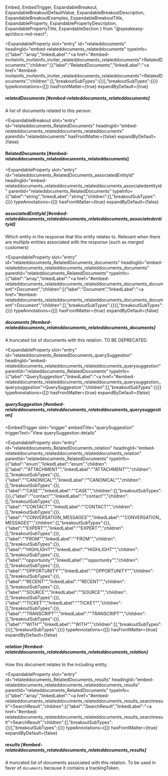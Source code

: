   Embed,
  EmbedTrigger,
  ExpandableBreakout,
  ExpandableBreakoutDefaultValue,
  ExpandableBreakoutDescription,
  ExpandableBreakoutExamples,
  ExpandableBreakoutTitle,
  ExpandableProperty,
  ExpandablePropertyDescription,
  ExpandablePropertyTitle,
  ExpandableSection
} from "@speakeasy-api/docs-md-react";

<ExpandableSection>

<ExpandableProperty
  slot="entry"
  id="relateddocuments"
  headingId="embed-relateddocuments_relateddocuments"
  typeInfo={{"label":"array","linkedLabel":"<a href=\"#embed-inviteinfo_inviteinfo_inviter_relateddocuments_relateddocuments\">RelatedDocuments</a>","children":[{"label":"RelatedDocuments","linkedLabel":"<a href=\"#embed-inviteinfo_inviteinfo_inviter_relateddocuments_relateddocuments\">RelatedDocuments</a>","children":[],"breakoutSubTypes":{}}],"breakoutSubTypes":{}}}
  typeAnnotations={[]}
  hasFrontMatter={true}
  expandByDefault={true}
>

<ExpandablePropertyTitle slot="title">

##### relatedDocuments [#embed-relateddocuments_relateddocuments]

</ExpandablePropertyTitle>

<ExpandablePropertyDescription slot="description">

A list of documents related to this person.

</ExpandablePropertyDescription>

</ExpandableProperty>

<ExpandableBreakout
  slot="entry"
  id="relateddocuments_RelatedDocuments"
  headingId="embed-relateddocuments_relateddocuments_relateddocuments"
  parentId="relateddocuments"
  hasFrontMatter={false}
  expandByDefault={false}
>

<ExpandableBreakoutTitle slot="title">

#### RelatedDocuments [#embed-relateddocuments_relateddocuments_relateddocuments]

</ExpandableBreakoutTitle>

<ExpandableBreakoutDescription slot="description">

</ExpandableBreakoutDescription>

<ExpandableBreakoutExamples slot="examples">

</ExpandableBreakoutExamples>

<ExpandableBreakoutDefaultValue slot="defaultValue">

</ExpandableBreakoutDefaultValue>

</ExpandableBreakout>

<ExpandableProperty
  slot="entry"
  id="relateddocuments_RelatedDocuments_associatedEntityId"
  headingId="embed-relateddocuments_relateddocuments_relateddocuments_associatedentityid"
  parentId="relateddocuments_RelatedDocuments"
  typeInfo={{"label":"string","linkedLabel":"string","children":[],"breakoutSubTypes":{}}}
  typeAnnotations={[]}
  hasFrontMatter={true}
  expandByDefault={false}
>

<ExpandablePropertyTitle slot="title">

##### associatedEntityId [#embed-relateddocuments_relateddocuments_relateddocuments_associatedentityid]

</ExpandablePropertyTitle>

<ExpandablePropertyDescription slot="description">

Which entity in the response that this entity relates to. Relevant when there are multiple entities associated with the response (such as merged customers)

</ExpandablePropertyDescription>

</ExpandableProperty>

<ExpandableProperty
  slot="entry"
  id="relateddocuments_RelatedDocuments_documents"
  headingId="embed-relateddocuments_relateddocuments_relateddocuments_documents"
  parentId="relateddocuments_RelatedDocuments"
  typeInfo={{"label":"array","linkedLabel":"<a href=\"#embed-relateddocuments_relateddocuments_relateddocuments_documents_document\">Document</a>","children":[{"label":"Document","linkedLabel":"<a href=\"#embed-relateddocuments_relateddocuments_relateddocuments_documents_document\">Document</a>","children":[],"breakoutSubTypes":{}}],"breakoutSubTypes":{}}}
  typeAnnotations={[]}
  hasFrontMatter={true}
  expandByDefault={false}
>

<ExpandablePropertyTitle slot="title">

##### documents [#embed-relateddocuments_relateddocuments_relateddocuments_documents]

</ExpandablePropertyTitle>

<ExpandablePropertyDescription slot="description">

A truncated list of documents with this relation. TO BE DEPRECATED.

</ExpandablePropertyDescription>

<Embed slot="embed">

<EmbedTrigger slot="trigger" embedTitle="documents" triggerText="View documents details">

<Embeddocuments />

</EmbedTrigger>

</Embed>

</ExpandableProperty>

<ExpandableProperty
  slot="entry"
  id="relateddocuments_RelatedDocuments_querySuggestion"
  headingId="embed-relateddocuments_relateddocuments_relateddocuments_querysuggestion"
  parentId="relateddocuments_RelatedDocuments"
  typeInfo={{"label":"QuerySuggestion","linkedLabel":"<a href=\"#embed-relateddocuments_relateddocuments_relateddocuments_querysuggestion_querysuggestion\">QuerySuggestion</a>","children":[],"breakoutSubTypes":{}}}
  typeAnnotations={[]}
  hasFrontMatter={true}
  expandByDefault={false}
>

<ExpandablePropertyTitle slot="title">

##### querySuggestion [#embed-relateddocuments_relateddocuments_relateddocuments_querysuggestion]

</ExpandablePropertyTitle>

<Embed slot="embed">

<EmbedTrigger
  slot="trigger"
  embedTitle="querySuggestion"
  triggerText="View querySuggestion details"
>

<Embedquerysuggestion />

</EmbedTrigger>

</Embed>

</ExpandableProperty>

<ExpandableProperty
  slot="entry"
  id="relateddocuments_RelatedDocuments_relation"
  headingId="embed-relateddocuments_relateddocuments_relateddocuments_relation"
  parentId="relateddocuments_RelatedDocuments"
  typeInfo={{"label":"enum","linkedLabel":"enum","children":[{"label":"\"ATTACHMENT\"","linkedLabel":"\"ATTACHMENT\"","children":[],"breakoutSubTypes":{}},{"label":"\"CANONICAL\"","linkedLabel":"\"CANONICAL\"","children":[],"breakoutSubTypes":{}},{"label":"\"CASE\"","linkedLabel":"\"CASE\"","children":[],"breakoutSubTypes":{}},{"label":"\"contact\"","linkedLabel":"\"contact\"","children":[],"breakoutSubTypes":{}},{"label":"\"CONTACT\"","linkedLabel":"\"CONTACT\"","children":[],"breakoutSubTypes":{}},{"label":"\"CONVERSATION_MESSAGES\"","linkedLabel":"\"CONVERSATION_MESSAGES\"","children":[],"breakoutSubTypes":{}},{"label":"\"EXPERT\"","linkedLabel":"\"EXPERT\"","children":[],"breakoutSubTypes":{}},{"label":"\"FROM\"","linkedLabel":"\"FROM\"","children":[],"breakoutSubTypes":{}},{"label":"\"HIGHLIGHT\"","linkedLabel":"\"HIGHLIGHT\"","children":[],"breakoutSubTypes":{}},{"label":"\"opportunity\"","linkedLabel":"\"opportunity\"","children":[],"breakoutSubTypes":{}},{"label":"\"OPPORTUNITY\"","linkedLabel":"\"OPPORTUNITY\"","children":[],"breakoutSubTypes":{}},{"label":"\"RECENT\"","linkedLabel":"\"RECENT\"","children":[],"breakoutSubTypes":{}},{"label":"\"SOURCE\"","linkedLabel":"\"SOURCE\"","children":[],"breakoutSubTypes":{}},{"label":"\"TICKET\"","linkedLabel":"\"TICKET\"","children":[],"breakoutSubTypes":{}},{"label":"\"TRANSCRIPT\"","linkedLabel":"\"TRANSCRIPT\"","children":[],"breakoutSubTypes":{}},{"label":"\"WITH\"","linkedLabel":"\"WITH\"","children":[],"breakoutSubTypes":{}}],"breakoutSubTypes":{}}}
  typeAnnotations={[]}
  hasFrontMatter={true}
  expandByDefault={false}
>

<ExpandablePropertyTitle slot="title">

##### relation [#embed-relateddocuments_relateddocuments_relateddocuments_relation]

</ExpandablePropertyTitle>

<ExpandablePropertyDescription slot="description">

How this document relates to the including entity.

</ExpandablePropertyDescription>

</ExpandableProperty>

<ExpandableProperty
  slot="entry"
  id="relateddocuments_RelatedDocuments_results"
  headingId="embed-relateddocuments_relateddocuments_relateddocuments_results"
  parentId="relateddocuments_RelatedDocuments"
  typeInfo={{"label":"array","linkedLabel":"<a href=\"#embed-relateddocuments_relateddocuments_relateddocuments_results_searchresult\">SearchResult</a>","children":[{"label":"SearchResult","linkedLabel":"<a href=\"#embed-relateddocuments_relateddocuments_relateddocuments_results_searchresult\">SearchResult</a>","children":[],"breakoutSubTypes":{}}],"breakoutSubTypes":{}}}
  typeAnnotations={[]}
  hasFrontMatter={true}
  expandByDefault={false}
>

<ExpandablePropertyTitle slot="title">

##### results [#embed-relateddocuments_relateddocuments_relateddocuments_results]

</ExpandablePropertyTitle>

<ExpandablePropertyDescription slot="description">

A truncated list of documents associated with this relation. To be used in favor of `documents` because it contains a trackingToken.

</ExpandablePropertyDescription>

<Embed slot="embed">

<EmbedTrigger slot="trigger" embedTitle="results" triggerText="View results details">

<Embedresults />

</EmbedTrigger>

</Embed>

</ExpandableProperty>

</ExpandableSection>
